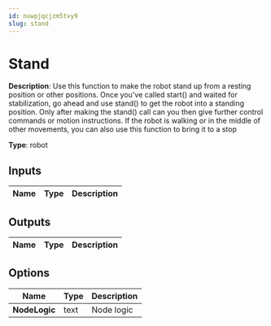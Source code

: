 ```yaml
---
id: nuwpjqcjzm5tvy9
slug: stand
---
```


# Stand

**Description**: Use this function to make the robot stand up from a resting position or other positions. Once you've called start() and waited for stabilization, go ahead and use stand() to get the robot into a standing position. Only after making the stand() call can you then give further control commands or motion instructions. If the robot is walking or in the middle of other movements, you can also use this function to bring it to a stop

**Type**: robot

## Inputs

| Name | Type | Description |
| --- | --- | --- |
## Outputs

| Name | Type | Description |
| --- | --- | --- |
## Options

| Name | Type | Description |
| --- | --- | --- |
| **NodeLogic** | text | Node logic |
